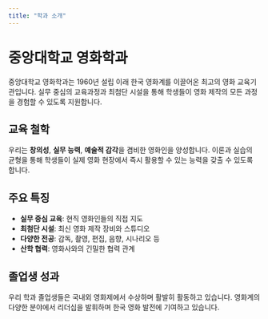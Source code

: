 ```yaml
---
title: "학과 소개"
---
```


# 중앙대학교 영화학과

중앙대학교 영화학과는 1960년 설립 이래 한국 영화계를 이끌어온 최고의 영화 교육기관입니다. 실무 중심의 교육과정과 최첨단 시설을 통해 학생들이 영화 제작의 모든 과정을 경험할 수 있도록 지원합니다.

## 교육 철학

우리는 **창의성**, **실무 능력**, **예술적 감각**을 겸비한 영화인을 양성합니다. 이론과 실습의 균형을 통해 학생들이 실제 영화 현장에서 즉시 활용할 수 있는 능력을 갖출 수 있도록 합니다.

## 주요 특징

- **실무 중심 교육**: 현직 영화인들의 직접 지도
- **최첨단 시설**: 최신 영화 제작 장비와 스튜디오
- **다양한 전공**: 감독, 촬영, 편집, 음향, 시나리오 등
- **산학 협력**: 영화사와의 긴밀한 협력 관계

## 졸업생 성과

우리 학과 졸업생들은 국내외 영화제에서 수상하며 활발히 활동하고 있습니다. 영화계의 다양한 분야에서 리더십을 발휘하며 한국 영화 발전에 기여하고 있습니다. 